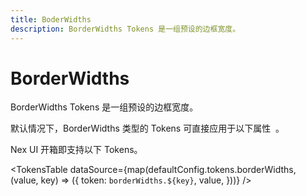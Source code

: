 ```yaml
---
title: BoderWidths
description: BorderWidths Tokens 是一组预设的边框宽度。
---
```



# BorderWidths

BorderWidths Tokens 是一组预设的边框宽度。

<Callout type='info'>
  <span className='x:float-left'>
    默认情况下，BorderWidths 类型的 Tokens 可直接应用于以下属性&nbsp;
  </span>
  <AvailableProps.BorderWidths />
  <span>。</span>
</Callout>

Nex UI 开箱即支持以下 Tokens。

<TokensTable
  dataSource={map(defaultConfig.tokens.borderWidths, (value, key) => ({
    token: `borderWidths.${key}`,
    value,
  }))}
/>
